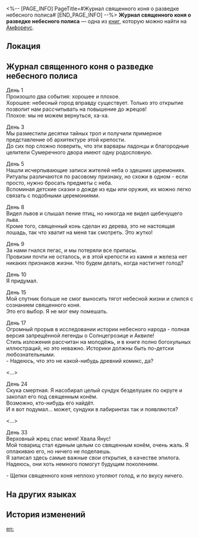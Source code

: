 <%-- [PAGE_INFO]
PageTitle=#Журнал священного коня о разведке небесного полиса#
[END_PAGE_INFO] --%>
{{Дополнить}}
{{Книга Инфобокс
|id           = 552
|Название     = 
|Изображение  = Предмет Книга Амфореус 1.png
|Мир          = Амфореус
|Томов        = 1
|Автор        = <!--нужно добавить-->
|Описание     = О янусовом коне, который посетил небо. Настоящая рукопись является доказательством того, что они побывали там.
|Том1         = {{tx}}
|Источник1    = {{tx|Отсутствует источник}}
|Персонажи    = 
|Фракции      = 
}}
'''Журнал священного коня о разведке небесного полиса''' — одна из [[Книги|книг]], которую можно найти на [[Амфореус]].

==Локация==
{{Отметка карты|<!--название карты-->|<!--id отметки-->}}

==Журнал священного коня о разведке небесного полиса==
День 1<br />
Произошло два события: хорошее и плохое.<br />
Хорошее: небесный город вправду существует. Только это открытие позволит нам рассчитывать на повышение до жрецов!<br />
Плохое: мы не можем вернуться, ха-ха.

День 3<br />
Мы разместили десятки тайных троп и получили примерное представление об архитектуре этой крепости.<br />
До сих пор сложно поверить, что эти варвары ладонцы и благородные целители Сумеречного двора имеют одну родословную.

День 5<br />
Нашли исчерпывающие записи жителей неба о здешних церемониях. Ритуалы различаются по расовому признаку, но схожи в одном - если просто, нужно бросать предметы с неба.<br />
Вспоминая детские сказки о дожде из еды или оружия, их можно легко связать с подобными церемониями.

День 8<br />
Видел львов и слышал пение птиц, но никогда не видел щебечущего льва.<br />
Кроме того, священный конь сделан из дерева, это не настоящая лошадь, так что хватит на меня так смотреть. Это жутко!

День 9<br />
За нами гнался пегас, и мы потеряли все припасы.<br />
Провизии почти не осталось, и в этой крепости из камня и железа нет никаких признаков жизни. Что будем делать, когда настигнет голод?

День 10<br />
Я придумал.

День 15<br />
Мой спутник больше не смог выносить тягот небесной жизни и слился с сознанием священного коня.<br />
Это его выбор. Я не мог ему помешать.

День 17<br />
Огромный прорыв в исследовании истории небесного народа - полная версия запрещённой легенды о Солнцегрозице и Аквиле!<br />
Стиль изложения рассчитан на молодёжь, и в книге полно богохульных иллюстраций, но это неважно. Историки должны быть по-детски любознательными.<br />
- Надеюсь, что это не какой-нибудь древний комикс, да?

<...>

День 24<br />
Скука смертная. Я насобирал целый сундук безделушек по округе и закопал его под священным конём.<br />
Возможно, кто-нибудь его найдёт.<br />
И я вот подумал... может, сундуки в лабиринтах так и появляются?

<...>

День 33<br />
Верховный жрец спас меня! Хвала Янус!<br />
Мой товарищ стал единым целым со священным конём, очень жаль. Я оплакиваю его, но ничего не поделаешь.<br />
Я записал здесь самые важные свои открытия, в качестве эпилога. Надеюсь, они хоть немного помогут будущим поколениям.


- Щепки священного коня неплохо утоляют голод, и по вкусу ничего.

==На других языках==
{{На других языках
|en   = Sky Reconnaissance Logs of the Divine Foal
|zhs  = 神驹的天空勘察记录
|zht  = 神駒的天空勘察紀錄
|ja   = 神馬の天空調査記録
|ko   = 신마의 하늘 정찰 기록
|es   = Registro de exploración del cielo del potro divino
|fr   = Carnets de reconnaissance du ciel du destrier divin
|ru   = Журнал священного коня о разведке небесного полиса
|th   = บันทึกการสำรวจท้องฟ้าของอาชาเทพ
|vi   = Nhật Ký Trinh Sát Bầu Trời Của Ngựa Thần
|de   = Aufzeichnungen zur Himmelsüberwachung des göttlichen Fohlens
|id   = Catatan Pengintaian Langit oleh Kuda Ilahi
|pt   = Registros de Reconhecimento Aéreo do Potro Divino
}}

==История изменений==
{{История изменений|3.5}}

[[en:]]